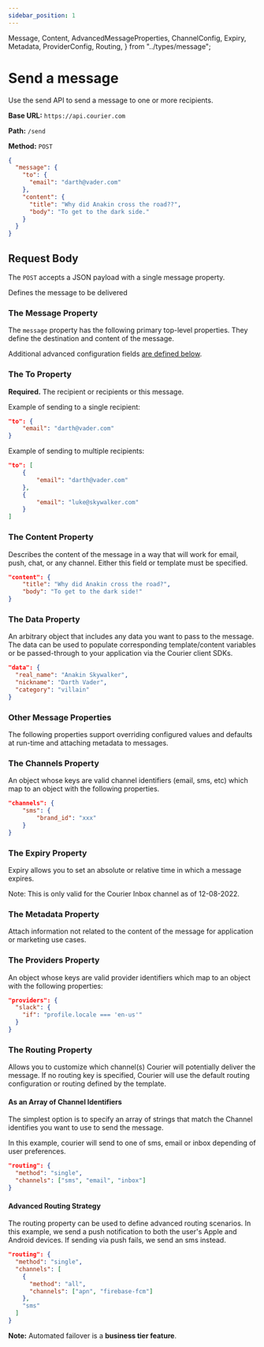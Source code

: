 ```yaml
---
sidebar_position: 1
---
```


  Message,
  Content,
  AdvancedMessageProperties,
  ChannelConfig,
  Expiry,
  Metadata,
  ProviderConfig,
  Routing,
} from "../types/message";

# Send a message

Use the send API to send a message to one or more recipients.

**Base URL:** `https://api.courier.com`

**Path:** `/send`

**Method:** `POST`

```json
{
  "message": {
    "to": {
      "email": "darth@vader.com"
    },
    "content": {
      "title": "Why did Anakin cross the road??",
      "body": "To get to the dark side."
    }
  }
}
```

## Request Body

The `POST` accepts a JSON payload with a single message property.

<Params>
  <Param name="message" type="Message" required>
    Defines the message to be delivered
    <ChildParams name="message object">
      <Message />
    </ChildParams>
  </Param>
</Params>

### The Message Property

The `message` property has the following primary top-level properties. They define the destination and content of the message.

Additional advanced configuration fields [are defined below](#other-message-properties).

<Message />

### The To Property

**Required.** The recipient or recipients or this message.

Example of sending to a single recipient:

```json
"to": {
	"email": "darth@vader.com"
}
```

Example of sending to multiple recipients:

```json
"to": [
	{
		"email": "darth@vader.com"
	},
	{
		"email": "luke@skywalker.com"
	}
]
```

<ToProfile />

### The Content Property

Describes the content of the message in a way that will work for email, push, chat, or any channel. Either this field or template must be specified.

```json
"content": {
	"title": "Why did Anakin cross the road?",
	"body": "To get to the dark side!"
}
```

<Content />

### The Data Property

An arbitrary object that includes any data you want to pass to the message. The data can be used to populate corresponding template/content variables or be passed-through to your application via the Courier client SDKs.

```json
"data": {
  "real_name": "Anakin Skywalker",
  "nickname": "Darth Vader",
  "category": "villain"
}
```

### Other Message Properties

The following properties support overriding configured values and defaults at run-time and attaching metadata to messages.

<AdvancedMessageProperties />

### The Channels Property

An object whose keys are valid channel identifiers (email, sms, etc) which map to an object with the following properties.

```json
"channels": {
	"sms": {
		"brand_id": "xxx"
	}
}
```

<ChannelConfig />

### The Expiry Property

Expiry allows you to set an absolute or relative time in which a message expires.

Note: This is only valid for the Courier Inbox channel as of 12-08-2022.

<Expiry />

### The Metadata Property

Attach information not related to the content of the message for application or marketing use cases.

<Metadata />

### The Providers Property

An object whose keys are valid provider identifiers which map to an object with the following properties:

```json
"providers": {
  "slack": {
    "if": "profile.locale === 'en-us'"
  }
}
```

<ProviderConfig />

### The Routing Property

Allows you to customize which channel(s) Courier will potentially deliver the message. If no
routing key is specified, Courier will use the default routing configuration or routing
defined by the template.

<Routing />

#### As an Array of Channel Identifiers

The simplest option is to specify an array of strings that match the Channel identifies you want to use to send the message.

In this example, courier will send to one of sms, email or inbox depending of user preferences.

```json
"routing": {
  "method": "single",
  "channels": ["sms", "email", "inbox"]
}
```

#### Advanced Routing Strategy

The routing property can be used to define advanced routing scenarios. In this example, we send a
push notification to both the user's Apple and Android devices. If sending via push fails, we
send an sms instead.

```json
"routing": {
  "method": "single",
  "channels": [
    {
      "method": "all",
      "channels": ["apn", "firebase-fcm"]
    },
    "sms"
  ]
}
```

**Note:** Automated failover is a **business tier feature**.
